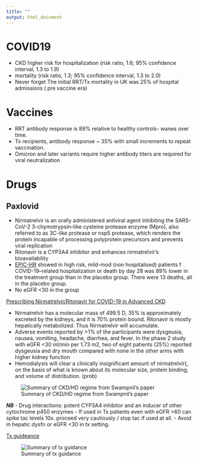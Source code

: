 ---
title: ""
output: html_document
---

# COVID19

-   CKD higher risk for hospitalization (risk ratio, 1.6; 95% confidence interval, 1.3 to 1.9) 
-   mortality (risk ratio, 1.3; 95% confidence interval, 1.3 to 2.0) 
-   Never forget The initial RRT/Tx mortality in UK was 25% of hospital admissions ( pre vaccine era)

# Vaccines

-   RRT antibody response is 89% relative to healthy controls- wanes over time.
-   Tx recipients, antibody response ~ 35% with small increments to repeat vaccination. 
-   Omicron and later variants require higher antibody titers are required for viral neutralization

# Drugs

## Paxlovid

-   Nirmatrelvir is an orally administered antiviral agent inhibiting the SARS-CoV-2 3-chymotrypsin–like cysteine protease enzyme (Mpro), also referred to as 3C-like protease or nsp5 protease, which renders the protein incapable of processing polyprotein precursors and prevents viral replication
-   Ritonavir is a CYP3A4 inhibitor and enhances nirmatrelvir’s bioavailability
-   [EPIC-HR](https://www.nejm.org/doi/full/10.1056/nejmoa2118542) showed in high risk, mild-mod (non hospitalised) patients f COVID-19–related hospitalization or death by day 28 was 89% lower in the treatment group than in the placebo group. There were 13 deaths, all in the placebo group. 
-   No eGFR <30 in the group

[Prescribing Nirmatrelvir/Ritonavir for COVID-19 in Advanced CKD](https://cjasn.asnjournals.org/content/17/8/1247)

-   Nirmatrelvir has a molecular mass of 499.5 D, 35% is approximately excreted by the kidneys, and it is 70% protein bound. Ritonavir is mostly hepatically metabolized. Thus Nirmatrelvir will accumulate.
-   Adverse events reported by >1% of the participants were dysgeusia, nausea, vomiting, headache, diarrhea, and fever. In the phase 2 study with eGFR <30 ml/min per 1.73 m2, two of eight patients (25%) reported dysgeusia and dry mouth compared with none in the other arms with higher kidney function
-   Hemodialysis will clear a clinically insignificant amount of nirmatrelvir(, on the basis of what is known about its molecular size, protein binding, and volume of distribution. (prob)

![Summary of CKD/HD regime from Swampnil's paper](images/paxlovid_CKD.jpg)

***NB*** 
-   Drug interactions: potent CYP3A4 inhibitor and an inducer of other cytochrome p450 enzymes
-   If used in Tx patients even with eGFR >60 can spike tac levels 10x. proceed very cautiously / stop tac if used at all. 
-   Avoid in hepatic dysfn or eGFR <30 in tx setting.

[Tx guideance](https://www.myast.org/sites/default/files/AST%20Statement%20on%20Oral%20Antiviral%20Therapy%20for%20COVID%20Jan%204%20%282%29.pdf)

![Summary of tx guidance](images/paxlovid_tx.jpg)